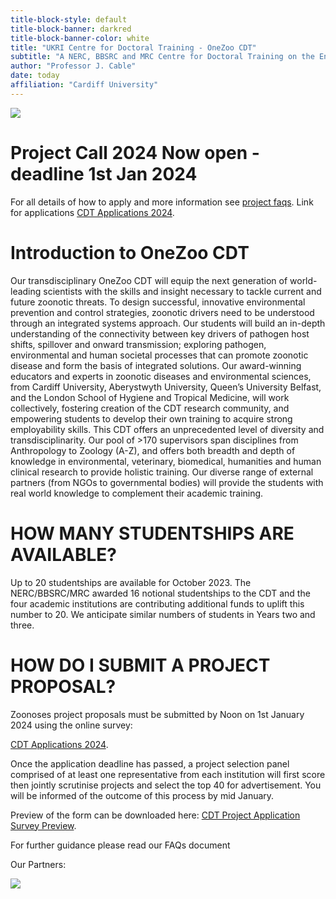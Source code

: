 ```yaml
---
title-block-style: default
title-block-banner: darkred
title-block-banner-color: white
title: "UKRI Centre for Doctoral Training - OneZoo CDT"
subtitle: "A NERC, BBSRC and MRC Centre for Doctoral Training on the Environmental Drivers of, and Solutions to, Zoonoses"
author: "Professor J. Cable"
date: today
affiliation: "Cardiff University"
---
```


![](images/Funders.png)

# Project Call 2024 Now open - deadline 1st Jan 2024

For all details of how to apply and more information see [project faqs](faqs.qmd). Link for applications [CDT Applications 2024](https://cardiff.onlinesurveys.ac.uk/onezoo-cdt-supervisor-project-proposals-2024).

# Introduction to OneZoo CDT

Our transdisciplinary OneZoo CDT will equip the next generation of world-leading scientists with the skills and insight necessary to tackle current and future zoonotic threats. To design successful, innovative environmental prevention and control strategies, zoonotic drivers need to be understood through an integrated systems approach. Our students will build an in-depth understanding of the connectivity between key drivers of pathogen host shifts, spillover and onward transmission; exploring pathogen, environmental and human societal processes that can promote zoonotic disease and form the basis of integrated solutions. Our award-winning educators and experts in zoonotic diseases and environmental sciences, from Cardiff University, Aberystwyth University, Queen's University Belfast, and the London School of Hygiene and Tropical Medicine, will work collectively, fostering creation of the CDT research community, and empowering students to develop their own training to acquire strong employability skills. This CDT offers an unprecedented level of diversity and transdisciplinarity. Our pool of \>170 supervisors span disciplines from Anthropology to Zoology (A-Z), and offers both breadth and depth of knowledge in environmental, veterinary, biomedical, humanities and human clinical research to provide holistic training. Our diverse range of external partners (from NGOs to governmental bodies) will provide the students with real world knowledge to complement their academic training.

# HOW MANY STUDENTSHIPS ARE AVAILABLE?

Up to 20 studentships are available for October 2023. The NERC/BBSRC/MRC awarded 16 notional studentships to the CDT and the four academic institutions are contributing additional funds to uplift this number to 20. We anticipate similar numbers of students in Years two and three.

# HOW DO I SUBMIT A PROJECT PROPOSAL?

Zoonoses project proposals must be submitted by Noon on 1st January 2024 using the online survey:

[CDT Applications 2024](https://cardiff.onlinesurveys.ac.uk/onezoo-cdt-supervisor-project-proposals-2024).

Once the application deadline has passed, a project selection panel comprised of at least one representative from each institution will first score then jointly scrutinise projects and select the top 40 for advertisement. You will be informed of the outcome of this process by mid January.

Preview of the form can be downloaded here: [CDT Project Application Survey Preview](www/OneZoo%20CDT%20Project%20Proposals%202024.pdf).

For further guidance please read our FAQs document

Our Partners:

![](images/Stackholders.png)
